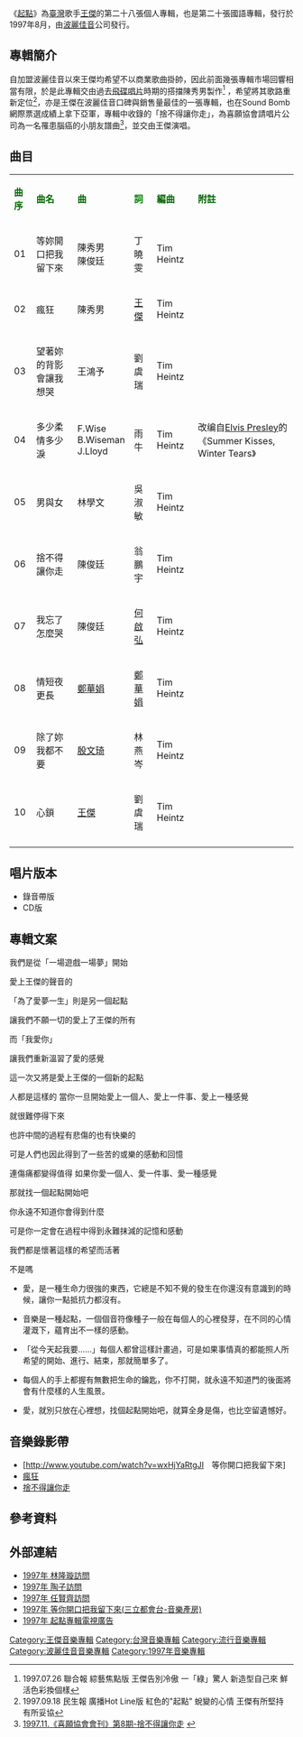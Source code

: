 {{Infobox album <!-- See Wikipedia:WikiProject_Albums -->
| name       = 起點
| type       = [[專輯|專輯]]
| artist     = [[王傑_(歌手)|王傑]]
| cover      = Dave_wangCD_28.jpg
<!-- 未知參數 | background = orange -->
| released   = 1997年8月
| recorded   = 1997年
| genre      = [[國語流行音樂|國語流行音樂]]
| label      = [[波麗佳音|波麗佳音]]
| prev_title = [[我愛你_(王傑專輯)|我愛你]]
| prev_year  = 1997
| next_title = [[替身_(王傑專輯)|替身]]
| next_year  = 1998
}}
《[[起點|起點]]》為[[臺灣|臺灣]]歌手[[王傑_(歌手)|王傑]]的第二十八張個人專輯，也是第二十張國語專輯，發行於1997年8月，由[[波麗佳音|波麗佳音]]公司發行。

==專輯簡介==
自加盟波麗佳音以來王傑均希望不以商業歌曲掛帥，因此前面幾張專輯市場回響相當有限，於是此專輯交由過去[[飛碟唱片|飛碟唱片]]時期的搭擋陳秀男製作<ref>1997.07.26 聯合報 綜藝焦點版 王傑告別冷傲 一「綠」驚人 新造型自己來 鮮活色彩換個樣</ref> ，希望將其歌路重新定位<ref>1997.09.18 民生報 廣播Hot Line版 紅色的"起點" 蛻變的心情 王傑有所堅持 有所妥協</ref>，亦是王傑在波麗佳音口碑與銷售量最佳的一張專輯，也在Sound Bomb網際票選成績上拿下亞軍，專輯中收錄的「捨不得讓你走」，為喜願協會請唱片公司為一名罹患腦癌的小朋友譜曲<ref>[http://disable.yam.org.tw/life/85 1997.11.《喜願協會會刊》第8期-捨不得讓你走] {{webarchive|url=https://web.archive.org/web/20140103005502/http://disable.yam.org.tw/life/85 |date=2014-01-03 }}</ref>，並交由王傑演唱。

==曲目==
{| class="wikitable"
|-
| <font color=darkgreen>'''曲序'''</font> || <font color=darkgreen>'''曲名'''</font> || <font 

color=darkgreen>'''曲'''</font> || <font color=green>'''詞'''</font> || <font color=darkgreen>'''編曲'''</font> || 

<font color=darkgreen>'''附註'''</font> 
|-
| 01 || 等妳開口把我留下來 ||陳秀男<br>陳俊廷  || 丁曉雯 || Tim Heintz || 
|-
| 02 || 瘋狂 || 陳秀男 || [[王傑_(歌手)|王傑]] || Tim Heintz||
|-
| 03 || 望著妳的背影會讓我想哭 || 王鴻予 || 劉虞瑞 || Tim Heintz || 
|-
| 04 || 多少柔情多少淚 || F.Wise<br>B.Wiseman<br>J.Lloyd || 雨牛 || Tim Heintz || 改编自[[Elvis_Presley|Elvis Presley]]的《Summer Kisses, Winter Tears》
|-
| 05 || 男與女 || 林學文 ||吳淑敏 || Tim Heintz || 
|-
| 06 || 捨不得讓你走 || 陳俊廷 || 翁鵬宇 || Tim Heintz || 
|-
| 07 ||  我忘了怎麼哭 || 陳俊廷|| [[何啟弘|何啟弘]] || Tim Heintz || 
|-
| 08 || 情短夜更長 || [[鄭華娟|鄭華娟]] || [[鄭華娟|鄭華娟]]  || Tim Heintz || 
|-
| 09 || 除了妳我都不要 || [[殷文琦|殷文琦]] || 林燕岑 || Tim Heintz || 
|-
| 10 || 心鎖 || [[王傑_(歌手)|王傑]] || 劉虞瑞  ||Tim Heintz ||  
|-
|}

== 唱片版本 ==
* 錄音帶版
* CD版
==專輯文案==

我們是從「一場遊戲一場夢」開始 

愛上王傑的聲音的 

「為了愛夢一生」則是另一個起點 

讓我們不願一切的愛上了王傑的所有 

而「我愛你」

讓我們重新溫習了愛的感覺 

這一次又將是愛上王傑的一個新的起點 

人都是這樣的 當你一旦開始愛上一個人、愛上一件事、愛上一種感覺 

就很難停得下來 

也許中間的過程有悲傷的也有快樂的 

可是人們也因此得到了一些苦的或樂的感動和回憶 

連傷痛都變得值得 如果你愛一個人、愛一件事、愛一種感覺 

那就找一個起點開始吧 

你永遠不知道你會得到什麼 

可是你一定會在過程中得到永難抹減的記憶和感動   

我們都是懷著這樣的希望而活著 

不是嗎


*愛，是一種生命力很強的東西，它總是不知不覺的發生在你還沒有意識到的時候，讓你一點抵抗力都沒有。

*音樂是一種起點，一個個音符像種子一般在每個人的心裡發芽，在不同的心情灌溉下，蘊育出不一樣的感動。

*「從今天起我要......」每個人都曾這樣計畫過，可是如果事情真的都能照人所希望的開始、進行、結束，那就簡單多了。

*每個人的手上都握有無數把生命的鑰匙，你不打開，就永遠不知道門的後面將會有什麼樣的人生風景。

*愛，就別只放在心裡想，找個起點開始吧，就算全身是傷，也比空留遺憾好。
== 音樂錄影帶 ==
*[http://www.youtube.com/watch?v=wxHjYaRtgJI　等你開口把我留下來]
*[http://www.youtube.com/watch?v=xpQnLhgSzpg 瘋狂]
*[http://www.youtube.com/watch?v=hY85oqjcfVA 捨不得讓你走]
==參考資料==
{{reflist}}
== 外部連結 ==
*[http://www.youtube.com/watch?v=9-ckuyhFSR4  1997年 林隆璇訪問 ]
*[http://www.youtube.com/watch?v=_ZBJEGqDmkg  1997年 陶子訪問]
*[http://www.youtube.com/watch?v=bGraSvW4BRQ  1997年 任賢齊訪問 ]
*[http://www.youtube.com/watch?v=w8WTDShRyLc  1997年 等你開口把我留下來(三立都會台-音樂產房)]
*[https://www.youtube.com/watch?v=yZ0QNFKVsno 1997年 起點專輯電視廣告]

{{王傑 (歌手)}}

[[Category:王傑音樂專輯|Category:王傑音樂專輯]]
[[Category:台灣音樂專輯|Category:台灣音樂專輯]]
[[Category:流行音樂專輯|Category:流行音樂專輯]]
[[Category:波麗佳音音樂專輯|Category:波麗佳音音樂專輯]]
[[Category:1997年音樂專輯|Category:1997年音樂專輯]]